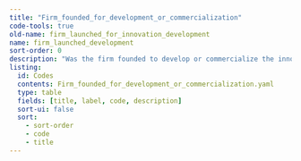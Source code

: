```yaml
---
title: "Firm_founded_for_development_or_commercialization"
code-tools: true
old-name: firm_launched_for_innovation_development
name: firm_launched_development
sort-order: 0
description: "Was the firm founded to develop or commercialize the innovation"
listing:
  id: Codes
  contents: Firm_founded_for_development_or_commercialization.yaml
  type: table
  fields: [title, label, code, description]
  sort-ui: false
  sort:
    - sort-order
    - code
    - title
---
```


:::{ #Codes }
:::
